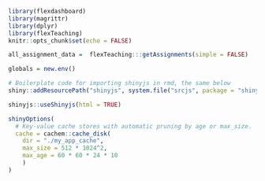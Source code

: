 ```r
library(flexdashboard)
library(magrittr)
library(dplyr)
library(flexTeaching)
knitr::opts_chunk$set(echo = FALSE)

all_assignment_data =  flexTeaching:::getAssignments(simple = FALSE)

globals = new.env()
```

```r
# Boilerplate code for importing shinyjs in rmd, the same below
shiny::addResourcePath("shinyjs", system.file("srcjs", package = "shinyjs"))
```
```r
shinyjs::useShinyjs(html = TRUE)
```
<script src="shinyjs/inject.js"></script>

```r
shinyOptions(
  # Key-value cache stores with automatic pruning by age or max_size.
  cache = cachem::cache_disk(
    dir = "./my_app_cache",
    max_size = 512 * 1024^2,
    max_age = 60 * 60 * 24 * 10
    )
)
```
<!-- Include stylesheet -->
<link href="https://cdn.quilljs.com/1.3.6/quill.snow.css" rel="stylesheet">

<!-- Include the Quill library -->
<script src="https://cdn.quilljs.com/1.3.6/quill.js"></script>